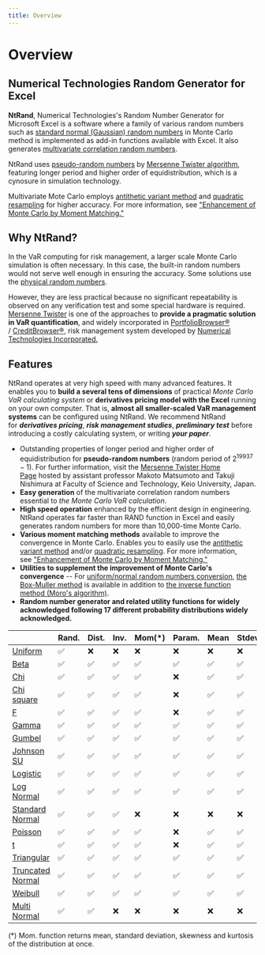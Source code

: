 ```yaml
---
title: Overview
---
```


# Overview

## Numerical Technologies Random Generator for Excel

**NtRand**, Numerical Technologies's Random Number Generator for Microsoft Excel
is a software where a family of various random numbers such as
[standard normal (Gaussian) random numbers](/docs/glossary#normal-gaussian-random-numbers)
in Monte Carlo method is implemented as add-in functions available with Excel.
It also generates [multivariate correlation random numbers](/docs/glossary#multivariate-correlation-random-numbers).

NtRand uses [pseudo-random numbers](/docs/glossary#pseudo-random-numbers)
by [Mersenne Twister algorithm](/docs/glossary#mersenne-twister-algorithm),
featuring longer period and higher order of equidistribution, which is a
cynosure in simulation technology.

Multivariate Mote Carlo employs [antithetic variant method](/docs/glossary#antithetic-variant-method)
and [quadratic resampling](/docs/glossary#quadratic-resampling)
for higher accuracy. For more information, see
["Enhancement of Monte Carlo by Moment Matching."](/docs/faq#enhancement-of-monte-carlo-by-moment-matching)

## Why NtRand?

In the VaR computing for risk management, a larger scale Monte Carlo simulation
is often necessary. In this case, the built-in random numbers would not serve
well enough in ensuring the accuracy. Some solutions use the
[physical random numbers](/docs/glossary#physical-random-numbers).

However, they are less practical because no significant repeatability is observed
on any verification test and some special hardware is required.
[Mersenne Twister](/docs/glossary#mersenne-twister-algorithm) is one of
the approaches to **provide a pragmatic solution in VaR quantification**,
and widely incorporated in [PortfolioBrowser®](http://www.numtech.com/products/)
/ [CreditBrowser®](http://www.numtech.com/products/), risk management
system developed by [Numerical Technologies Incorporated.](http://www.numtech.com/)

## Features

NtRand operates at very high speed with many advanced features. It enables you
to **build a several tens of dimensions** of practical
*Monte Carlo VaR calculating system* or **derivatives pricing model with the Excel**
running on your own computer. That is,
**almost all smaller-scaled VaR management systems** can be configured using NtRand.
We recommend NtRand for **_derivatives pricing_**, **_risk management studies_**,
**_preliminary test_** before introducing a costly calculating system, or writing **_your paper_**.

- Outstanding properties of longer period and higher order of equidistribution for **pseudo-random numbers** (random period of $2^{19937}-1$). For further information, visit the [Mersenne Twister Home Page](http://www.math.sci.hiroshima-u.ac.jp/~m-mat/MT/emt.html) hosted by assistant professor Makoto Matsumoto and Takuji Nishimura at Faculty of Science and Technology, Keio University, Japan.
- **Easy generation** of the multivariate correlation random numbers essential to *the Monte Carlo VaR calculation*.
- **High speed operation** enhanced by the efficient design in engineering. NtRand operates far faster than RAND function in Excel and easily generates random numbers for more than 10,000-time Monte Carlo.
- **Various moment matching methods** available to improve the convergence in Monte Carlo. Enables you to easily use the [antithetic variant method](/docs/glossary#antithetic-variant-method) and/or [quadratic resampling](/docs/glossary#quadratic-resampling). For more information, see ["Enhancement of Monte Carlo by Moment Matching."](/docs/faq#enhancement-of-monte-carlo-by-moment-matching)
- **Utilities to supplement the improvement of Monte Carlo's convergence** -- For [uniform/normal random numbers conversion](/docs/glossary#uniform-random-numbers), [the Box-Muller method](/docs/glossary#box-muller-method) is available in addition to [the inverse function method (Moro's algorithm)](/docs/glossary#inverse-function-method-moros-algorithm).
- **Random number generator and related utility functions for widely acknowledged following 17 different probability distributions widely acknowledged.**

|                                                                                   | Rand. | Dist. | Inv. | Mom(\*) | Param. | Mean | Stdev. | Skew. | Kurt. |
| --------------------------------------------------------------------------------- | ----- | ----- | ---- | ------- | ------ | ---- | ------ | ----- | ----- |
| [Uniform](https://www.ntrand.com/uniform-distribution/)                           | ✅    | ❌    | ❌   | ❌      | ❌     | ❌   | ❌     | ❌    | ❌    |
| [Beta](05-gallery-of-distributions/beta-distribution.mdx)                         | ✅    | ✅    | ✅   | ✅      | ✅     | ✅   | ✅     | ✅    | ✅    |
| [Chi](05-gallery-of-distributions/chi-distribution.mdx)                           | ✅    | ✅    | ✅   | ✅      | ❌     | ✅   | ✅     | ✅    | ✅    |
| [Chi square](05-gallery-of-distributions/chi-square-distribution.mdx)             | ✅    | ✅    | ✅   | ✅      | ❌     | ✅   | ✅     | ✅    | ✅    |
| [F](05-gallery-of-distributions/f-distribution.mdx)                               | ✅    | ✅    | ✅   | ✅      | ❌     | ✅   | ✅     | ✅    | ✅    |
| [Gamma](05-gallery-of-distributions/gamma-distribution.mdx)                       | ✅    | ✅    | ✅   | ✅      | ✅     | ✅   | ✅     | ✅    | ✅    |
| [Gumbel](05-gallery-of-distributions/gumbel-type-i-distribution.mdx)              | ✅    | ✅    | ✅   | ✅      | ✅     | ✅   | ✅     | ✅    | ✅    |
| [Johnson SU](05-gallery-of-distributions/johnson-su-distribution.mdx)             | ✅    | ✅    | ✅   | ✅      | ✅     | ✅   | ✅     | ✅    | ✅    |
| [Logistic](05-gallery-of-distributions/logistic-distribution.mdx)                 | ✅    | ✅    | ✅   | ✅      | ✅     | ✅   | ✅     | ✅    | ✅    |
| [Log Normal](05-gallery-of-distributions/log-normal-distribution.mdx)             | ✅    | ✅    | ✅   | ✅      | ✅     | ✅   | ✅     | ✅    | ✅    |
| [Standard Normal](05-gallery-of-distributions/normal-distribution-single.mdx)     | ✅    | ✅    | ✅   | ❌      | ❌     | ❌   | ❌     | ❌    | ❌    |
| [Poisson](05-gallery-of-distributions/poisson-distribution.mdx)                   | ✅    | ✅    | ✅   | ✅      | ❌     | ✅   | ✅     | ✅    | ✅    |
| [t](05-gallery-of-distributions/t-distribution.mdx)                               | ✅    | ✅    | ✅   | ✅      | ❌     | ✅   | ✅     | ✅    | ✅    |
| [Triangular](05-gallery-of-distributions/triangular-distribution.mdx)             | ✅    | ✅    | ✅   | ✅      | ✅     | ✅   | ✅     | ✅    | ✅    |
| [Truncated Normal](05-gallery-of-distributions/truncated-normal-distribution.mdx) | ✅    | ✅    | ✅   | ✅      | ✅     | ✅   | ✅     | ✅    | ✅    |
| [Weibull](05-gallery-of-distributions/weibull-distribution.mdx)                   | ✅    | ✅    | ✅   | ✅      | ✅     | ✅   | ✅     | ✅    | ✅    |
| [Multi Normal](05-gallery-of-distributions/normal-distribution-multi.mdx)         | ✅    | ✅    | ❌   | ❌      | ❌     | ❌   | ❌     | ❌    | ❌    |

(\*) Mom. function returns mean, standard deviation, skewness and kurtosis of the distribution at once.
